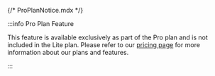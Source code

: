 {/* ProPlanNotice.mdx */}

:::info Pro Plan Feature

This feature is available exclusively as part of the Pro plan and is not included in the Lite plan. Please refer to our [pricing page](https://www.coderabbit.ai/pricing) for more information about our plans and features.

:::

